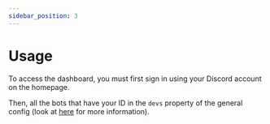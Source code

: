 ```yaml
---
sidebar_position: 3
---
```


# Usage

To access the dashboard, you must first sign in using your Discord account on the homepage.

Then, all the bots that have your ID in the `devs` property of the general config (look at [here](/docs/bot/get-started/configuration#general) for more information).
